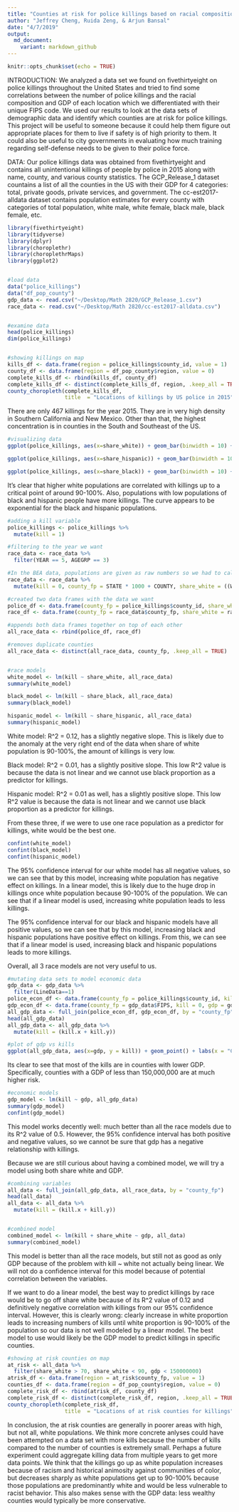 ```yaml
---
title: "Counties at risk for police killings based on racial composition and GDP"
author: "Jeffrey Cheng, Ruida Zeng, & Arjun Bansal"
date: "4/7/2019"
output:
  md_document:
    variant: markdown_github
---
```


```r
knitr::opts_chunk$set(echo = TRUE)
```
INTRODUCTION: We analyzed a data set we found on fivethirtyeight on police killings throughout the United States and tried to find some correlations between the number of police killings and the racial composition and GDP of each location which we differentiated with their unique FIPS code. We used our results to look at the data sets of demographic data and identify which counties are at risk for police killings. This project will be useful to someone because it could help them figure out appropriate places for them to live if safety is of high priority to them. It could also be useful to city governments in evaluating how much training regarding self-defense needs to be given to their police force.

DATA: Our police killings data was obtained from fivethirtyeight and contains all unintentional killings of people by police in 2015 along with name, county, and various county statistics. The GCP_Release_1 dataset countains a list of all the counties in the US with their GDP for 4 categories: total, private goods, private services, and government. The cc-est2017-alldata dataset contains population estimates for every county with categories of total population, white male, white female, black male, black female, etc.

```r
library(fivethirtyeight)
library(tidyverse)
library(dplyr)
library(choroplethr)
library(choroplethrMaps)
library(ggplot2)


#load data
data("police_killings")
data("df_pop_county")
gdp_data <- read.csv("~/Desktop/Math 2820/GCP_Release_1.csv")
race_data <- read.csv("~/Desktop/Math 2820/cc-est2017-alldata.csv")


#examine data
head(police_killings)
dim(police_killings)


#showing killings on map 
kills_df <- data.frame(region = police_killings$county_id, value = 1)
county_df <- data.frame(region = df_pop_county$region, value = 0)
complete_kills_df <- rbind(kills_df, county_df)
complete_kills_df <- distinct(complete_kills_df, region, .keep_all = TRUE)
county_choropleth(complete_kills_df, 
                  title  = "Locations of killings by US police in 2015", num_colors = 1)
```

There are only 467 killings for the year 2015. They are in very high density in Southern California and New Mexico. Other than that, the highest concentration is in counties in the South and Southeast of the US.
```r
#visualizing data
ggplot(police_killings, aes(x=share_white)) + geom_bar(binwidth = 10) + labs(x = "% White", y = "Frequency") + ggtitle("Frequency of Killing vs. % White")

ggplot(police_killings, aes(x=share_hispanic)) + geom_bar(binwidth = 10) + labs(x = "% Hispanic", y = "Frequency") + ggtitle("Frequency of Killing vs. % Hipsanic")

ggplot(police_killings, aes(x=share_black)) + geom_bar(binwidth = 10) + labs(x = "% Black", y = "Frequency") + ggtitle("Frequency of Killing vs. % Black")
```

It's clear that higher white populations are correlated with killings up to a critical point of around 90-100%. Also, populations with low populations of black and hispanic people have more killings. The curve appears to be exponential for the black and hispanic populations.
```r
#adding a kill variable
police_killings <- police_killings %>%
  mutate(kill = 1)

#filtering to the year we want
race_data <- race_data %>%
  filter(YEAR == 5, AGEGRP == 3)

#In the BEA data, populations are given as raw numbers so we had to calculate proportions on our own
race_data <- race_data %>%
  mutate(kill = 0, county_fp = STATE * 1000 + COUNTY, share_white = ((WA_MALE + WA_FEMALE) / TOT_POP) * 100, share_black = ((BA_MALE + BA_FEMALE) / TOT_POP) * 100, share_hispanic = ((H_MALE + H_FEMALE) / TOT_POP) * 100)

#created two data frames with the data we want
police_df <- data.frame(county_fp = police_killings$county_id, share_white = police_killings$share_white, share_black = police_killings$share_black, share_hispanic = police_killings$share_hispanic, kill = police_killings$kill)
race_df <- data.frame(county_fp = race_data$county_fp, share_white = race_data$share_white, share_black = race_data$share_black, share_hispanic = race_data$share_hispanic, kill = race_data$kill)

#appends both data frames together on top of each other
all_race_data <- rbind(police_df, race_df)

#removes duplicate counties
all_race_data <- distinct(all_race_data, county_fp, .keep_all = TRUE)


#race models
white_model <- lm(kill ~ share_white, all_race_data)
summary(white_model)

black_model <- lm(kill ~ share_black, all_race_data)
summary(black_model)

hispanic_model <- lm(kill ~ share_hispanic, all_race_data)
summary(hispanic_model)
```
White model: R^2 = 0.12, has a slightly negative slope. This is likely due to the anomaly at the very right end of the data when share of white population is 90-100%, the amount of killings is very low.

Black model: R^2 = 0.01, has a slightly positive slope. This low R^2 value is because the data is not linear and we cannot use black proportion as a predictor for killings. 

Hispanic model: R^2 = 0.01 as well, has a slightly positive slope. This low R^2 value is because the data is not linear and we cannot use black proportion as a predictor for killings. 

From these three, if we were to use one race population as a predictor for killings, white would be the best one.
```r
confint(white_model)
confint(black_model)
confint(hispanic_model)
```

The 95% confidence interval for our white model has all negative values, so we can see that by this model, increasing white population has negative effect on killings. In a linear model, this is likely due to the huge drop in killings once white population because 90-100% of the population. We can see that if a linear model is used, increasing white population leads to less killings.

The 95% confidence interval for our black and hispanic models have all positive values, so we can see that by this model, increasing black and hispanic populations have positive effect on killings. From this, we can see that if a linear model is used, increasing black and hispanic populations leads to more killings. 

Overall, all 3 race models are not very useful to us. 
```r
#mutating data sets to model economic data
gdp_data <- gdp_data %>%
  filter(LineData==1)
police_econ_df <- data.frame(county_fp = police_killings$county_id, kill = 1)
gdp_econ_df <- data.frame(county_fp = gdp_data$FIPS, kill = 0, gdp = gdp_data$gdp)
all_gdp_data <- full_join(police_econ_df, gdp_econ_df, by = "county_fp")
head(all_gdp_data)
all_gdp_data <- all_gdp_data %>%
  mutate(kill = (kill.x + kill.y))

#plot of gdp vs kills
ggplot(all_gdp_data, aes(x=gdp, y = kill)) + geom_point() + labs(x = "County GDP", y = "Kill") + ggtitle("GDP of Counties with Killings")
```

Its clear to see that most of the kills are in counties with lower GDP. Specifically, counties with a GDP of less than 150,000,000 are at much higher risk.
```r
#economic models
gdp_model <- lm(kill ~ gdp, all_gdp_data)
summary(gdp_model)
confint(gdp_model)
```
This model works decently well: much better than all the race models due to its R^2 value of 0.5. However, the 95% confidence interval has both positive and negative values, so we cannot be sure that gdp has a negative relationship with killings. 

Because we are still curious about having a combined model, we will try a model using both share white and GDP.
```r
#combining variables
all_data <- full_join(all_gdp_data, all_race_data, by = "county_fp")
head(all_data)
all_data <- all_data %>%
  mutate(kill = (kill.x + kill.y))


#combined model
combined_model <- lm(kill + share_white ~ gdp, all_data)
summary(combined_model)

```
This model is better than all the race models, but still not as good as only GDP because of the problem with kill ~ white not actually being linear. We will not do a confidence interval for this model because of potential correlation between the variables.

If we want to do a linear model, the best way to predict killings by race would be to go off share white because of its R^2 value of 0.12 and definitively negative correlation with killings from our 95% confidence interval. However, this is clearly wrong: clearly increase in white proportion leads to increasing numbers of kills until white proportion is 90-100% of the population so our data is not well modeled by a linear model. The best model to use would likely be the GDP model to predict killings in specific counties.
```r
#showing at risk counties on map
at_risk <- all_data %>%
  filter(share_white > 70, share_white < 90, gdp < 150000000)
atrisk_df <- data.frame(region = at_risk$county_fp, value = 1)
counties_df <- data.frame(region = df_pop_county$region, value = 0)
complete_risk_df <- rbind(atrisk_df, county_df)
complete_risk_df <- distinct(complete_risk_df, region, .keep_all = TRUE)
county_choropleth(complete_risk_df, 
                  title  = "Locations of at risk counties for killings", num_colors = 1)
```

In conclusion, the at risk counties are generally in poorer areas with high, but not all, white populations. We think more concrete anlyses could have been attempted on a data set with more kills because the number of kills compared to the number of counties is extremely small. Perhaps a future experiment could aggregate killing data from multiple years to get more data points. We think that the killings go up as white population increases because of racism and historical animosity against communities of color, but decreases sharply as white populations get up to 90-100% because those populations are predominantly white and would be less vulnerable to racist behavior. This also makes sense with the GDP data: less wealthy counties would typically be more conservative. 